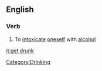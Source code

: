 ==English==

===Verb===
{{en-verb|gets drunk|getting drunk|got drunk|gotten drunk}}

# {{idiom}} To [[intoxicate]] [[oneself]] with [[alcohol]]

[[Category:Drinking]]
{{rfd}}

[[it:get drunk]]